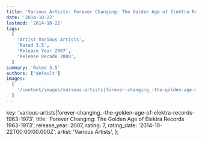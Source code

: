 ```yaml
---
title: 'Various Artists: Forever Changing: The Golden Age of Elektra Records 1963-1973 (2007)'
date: '2014-10-22'
lastmod: '2014-10-22'
tags:
  [
    'Artist Various Artists',
    'Rated 3.5',
    'Release Year 2007',
    'Release Decade 2000',
  ]
summary: 'Rated 3.5'
authors: ['default']
images:
  [
    '/content/images/various-artists|forever-changing_-the-golden-age-of-elektra-records-1963-1973.jpg',
  ]
---
```


  key: 'various-artists|forever-changing_-the-golden-age-of-elektra-records-1963-1973',
  title: 'Forever Changing: The Golden Age of Elektra Records 1963-1973',
  release_year: 2007,
  rating: 7,
  rating_date: '2014-10-22T00:00:00.000Z',
  artist: 'Various Artists',
};

<MusicRating data={data} />
